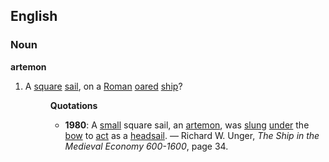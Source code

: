 ==English==
===Noun===
'''artemon'''
# A [[square]] [[sail]], on a [[Roman]] [[oar]]ed [[ship]]?
#:'''Quotations'''
#:*'''1980''': A [[small]] square sail, an [[artemon]], was [[slung]] [[under]] the [[bow]] to [[act]] as a [[headsail]]. &mdash; Richard W. Unger, ''The Ship in the Medieval Economy 600-1600'', page 34.